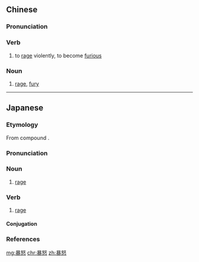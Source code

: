 ==Chinese==
{{zh-forms}}

===Pronunciation===
{{zh-pron
|m=bàonù
|cat=v
}}

===Verb===
{{zh-verb}}

# to [[rage]] violently, to become [[furious]]

===Noun===
{{zh-noun}}

# [[rage]], [[fury]]

----

==Japanese==
{{ja-kanjitab|ぼう|ど|yomi=o}}

===Etymology===
From {{etyl|ltc|ja|sort=ほうど'}} compound {{m|zh|暴怒|tr=baw<sup>H</sup> nu<sup>H</sup>|lit=violent + anger}}.

===Pronunciation===
{{ja-pron|yomi=o|ぼうど|acc=1|acc_ref=DJR}}

===Noun===
{{ja-noun|ぼうど}}

# [[rage]]

===Verb===
{{ja-verb-suru|ぼうど}}

# [[rage]]

====Conjugation====
{{ja-suru|ぼうど}}

===References===
<references/>

[[mg:暴怒]]
[[chr:暴怒]]
[[zh:暴怒]]